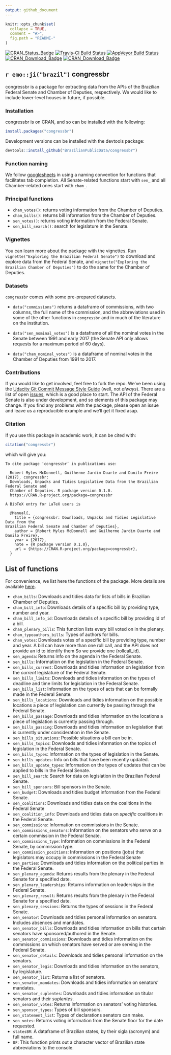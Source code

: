 ```yaml
---
output: github_document
---
```


```r
knitr::opts_chunk$set(
  collapse = TRUE,
  comment = "#>",
  fig.path = "README-"
)
```
[![CRAN_Status_Badge](http://www.r-pkg.org/badges/version/congressbr)](https://cran.r-project.org/package=congressbr) [![Travis-CI Build Status](https://travis-ci.org/RobertMyles/congressbr.svg?branch=master)](https://travis-ci.org/RobertMyles/congressbr)
[![AppVeyor Build Status](https://ci.appveyor.com/api/projects/status/github/RobertMyles/congressbr?branch=master&svg=true)](https://ci.appveyor.com/project/RobertMyles/congressbr)
[![CRAN_Download_Badge](http://cranlogs.r-pkg.org/badges/congressbr)](https://CRAN.R-project.org/package=congressbr)
[![CRAN_Download_Badge](http://cranlogs.r-pkg.org/badges/grand-total/congressbr)](https://CRAN.R-project.org/package=congressbr)  

## `r emo::ji("brazil")` congressbr

congressbr is a package for extracting data from the APIs of the Brazilian Federal Senate and Chamber of Deputies, respectively. We would like to include lower-level houses in future, if possible.

### Installation

congressbr is on CRAN, and so can be installed with the following:

```r
install.packages("congressbr")
```

Development versions can be installed with the devtools package: 

```r
devtools::install_github("BrazilianPublicData/congressbr")
```

### Function naming

We follow [googlesheets](https://github.com/jennybc/googlesheets) in using a naming convention for functions that facilitates tab completion. All Senate-related functions start with `sen_` and all Chamber-related ones start with `cham_`. 

### Principal functions  

- `cham_votes()`: returns voting information from the Chamber of Deputies. 
- `cham_bills()`: returns bill information from the Chamber of Deputies.
- `sen_votes()`: returns voting information from the Federal Senate. 
- `sen_bill_search()`: search for legislature in the Senate.

### Vignettes  

You can learn more about the package with the vignettes. Run `vignette("Exploring the Brazilian Federal Senate")` to download and explore data from the Federal Senate, and `vignette("Exploring the Brazilian Chamber of Deputies")` to do the same for the Chamber of Deputies. 

### Datasets
`congressbr` comes with some pre-prepared datasets.   

- `data("commissions")` returns a dataframe of commissions, with two columns, the full name of the commission, and the abbreviations used in some of the other functions in `congressbr` and in much of the literature on the institution. 

- `data("sen_nominal_votes")` is a dataframe of all the nominal votes in the Senate between 1991 and early 2017 (the Senate API only allows requests for a maximum period of 60 days).

- `data("cham_nominal_votes")` is a dataframe of nominal votes in the Chamber of Deputies from 1991 to 2017.  

### Contributions

If you would like to get involved, feel free to fork the repo. We've been using the [Udacity Git Commit Message Style Guide](https://udacity.github.io/git-styleguide/) (well, not *always*). There are a list of open [issues](https://github.com/BrazilianPublicData/congressbr/issues), which is a good place to start. The API of the Federal Senate is also under development, and so elements of this package may change. If you find any problems with the package, please open an issue and leave us a reproducible example and we'll get it fixed asap. 

### Citation  

If you use this package in academic work, it can be cited with:   

```r

citation("congressbr")

```

which will give you:  

```
To cite package ‘congressbr’ in publications use:

  Robert Myles McDonnell, Guilherme Jardim Duarte and Danilo Freire (2017). congressbr:
  Downloads, Unpacks and Tidies Legislative Data from the Brazilian Federal Senate and
  Chamber of Deputies. R package version 0.1.0.
  https://CRAN.R-project.org/package=congressbr

A BibTeX entry for LaTeX users is

  @Manual{,
    title = {congressbr: Downloads, Unpacks and Tidies Legislative Data from the
Brazilian Federal Senate and Chamber of Deputies},
    author = {Robert Myles McDonnell and Guilherme Jardim Duarte and Danilo Freire},
    year = {2017},
    note = {R package version 0.1.0},
    url = {https://CRAN.R-project.org/package=congressbr},
  }
```

## List of functions  

For convenience, we list here the functions of the package. More details are available [here](https://CRAN.R-project.org/package=congressbr). 

- `cham_bills`: Downloads and tidies data for lists of bills in Brazilian Chamber of Deputies. 
- `cham_bill_info`: Downloads details of a specific bill by providing type, number and year.  
- `cham_bill_info_id`: Downloads details of a specific bill by providing id of a bill.
- `cham_plenary_bills`: This function lists every bill voted on in the plenary.
- `cham_typeauthors_bills`: Types of authors for bills.
- `cham_votes`: Downloads votes of a specific bill by providing type, number and year. A bill can have more than one roll call, and the API does not provide an id to identify them So we provide one (rollcall_id).  
- `sen_agenda`: Returns info on the agenda in the Federal Senate.
- `sen_bills`: Information on the legislation in the Federal Senate.
- `sen_bills_current`: Downloads and tidies information on legislation from the *current* legislature of the Federal Senate.
- `sen_bills_limits`: Downloads and tidies information on the types of deadline and time limits for legislation in the Federal Senate.
- `sen_bills_list`: Information on the types of acts that can be formally made in the Federal Senate.
- `sen_bills_locations`: Downloads and tidies information on the possible locations a piece of legislation can currently be passing through the Federal Senate.
- `sen_bills_passage`: Downloads and tidies information on the locations a piece of legislation is currently passing through.
- `sen_bills_passing`: Downloads and tidies information on legislation that is currently under consideration in the Senate.
- `sen_bills_situations`: Possible situations a bill can be in.
- `sen_bills_topics`: Downloads and tidies information on the topics of legislation in the Federal Senate.
- `sen_bills_types`: Information on the types of legislation in the Senate.
- `sen_bills_updates`: Info on bills that have been recently updated.
- `sen_bills_update_types`: Information on the types of updates that can be applied to bills in the Federal Senate.
- `sen_bill_search`: Search for data on legislation in the Brazilian Federal Senate.
- `sen_bill_sponsors`: Bill sponsors in the Senate.
- `sen_budget`: Downloads and tidies budget information from the Federal Senate.
- `sen_coalitions`: Downloads and tidies data on the coalitions in the Federal Senate
- `sen_coalition_info`: Downloads and tidies data on *specific* coalitions in the Federal Senate.
- `sen_commissions`: Information on commissions in the Senate.
- `sen_commissions_senators`: Information on the senators who serve on a certain commission in the Federal Senate.
- `sen_commissions_type`: Information on commissions in the Federal Senate, by commission type.
- `sen_commission_positions`: Information on positions (jobs) that legislators may occupy in commissions in the Federal Senate
- `sen_parties`: Downloads and tidies information on the political parties in the Federal Senate.
- `sen_plenary_agenda`: Returns results from the plenary in the Federal Senate for a specified date.
- `sen_plenary_leaderships`: Returns information on leaderships in the Federal Senate.
- `sen_plenary_result`: Returns results from the plenary in the Federal Senate for a specified date.
- `sen_plenary_sessions`: Returns the types of sessions in the Federal Senate.
- `sen_senator`: Downloads and tidies personal information on senators. Includes absences and mandates.
- `sen_senator_bills`: Downloads and tidies information on bills that certain senators have sponsored/authored in the Senate.
- `sen_senator_commissions`: Downloads and tidies information on the commissions on which senators have served or are serving in the Federal Senate.
- `sen_senator_details`: Downloads and tidies personal information on the senators.
- `sen_senator_legis`: Downloads and tidies information on the senators, by legislature.
- `sen_senator_list`: Returns a list of senators.
- `sen_senator_mandates`: Downloads and tidies information on senators’ mandates.
- `sen_senator_suplentes`: Downloads and tidies information on titular senators and their *suplentes*.
- `sen_senator_votes`: Returns information on senators’ voting histories.
- `sen_sponsor_types`: Types of bill sponsors.
- `sen_statement_list`: Types of declarations senators can make.
- `sen_votes`: Returns voting information from the Senate floor for the date requested.
- `statesBR`: A dataframe of Brazilian states, by their sigla (acronym) and full name.
- `UF`: This function prints out a character vector of Brazilian state abbreviations to the console. 

